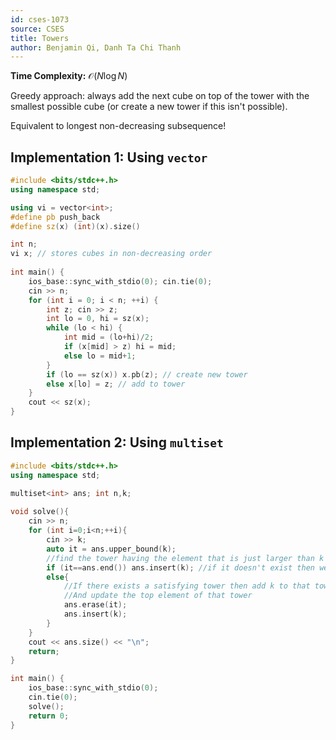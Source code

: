 ```yaml
---
id: cses-1073
source: CSES
title: Towers
author: Benjamin Qi, Danh Ta Chi Thanh
---
```


**Time Complexity:** $\mathcal{O}(N\log N)$

Greedy approach: always add the next cube on top of the tower with the smallest possible cube (or create a new tower if this isn't possible). 

Equivalent to longest non-decreasing subsequence!

<LanguageSection>

<CPPSection>


## Implementation 1: Using `vector`

```cpp
#include <bits/stdc++.h>
using namespace std;

using vi = vector<int>;
#define pb push_back
#define sz(x) (int)(x).size()

int n;
vi x; // stores cubes in non-decreasing order
 
int main() {
	ios_base::sync_with_stdio(0); cin.tie(0);
	cin >> n;
	for (int i = 0; i < n; ++i) {
		int z; cin >> z;
		int lo = 0, hi = sz(x);
		while (lo < hi) {
			int mid = (lo+hi)/2;
			if (x[mid] > z) hi = mid;
			else lo = mid+1;
		}
		if (lo == sz(x)) x.pb(z); // create new tower
		else x[lo] = z; // add to tower
	}
	cout << sz(x);
}
```

## Implementation 2: Using `multiset`

```cpp
#include <bits/stdc++.h>
using namespace std;

multiset<int> ans; int n,k;
 
void solve(){
	cin >> n;
	for (int i=0;i<n;++i){
		cin >> k;
		auto it = ans.upper_bound(k);
		//find the tower having the element that is just larger than k to add k to
		if (it==ans.end()) ans.insert(k); //if it doesn't exist then we create a new tower
		else{
			//If there exists a satisfying tower then add k to that tower
			//And update the top element of that tower
			ans.erase(it);
			ans.insert(k);
		}
	}
	cout << ans.size() << "\n";
	return;
}

int main() {
	ios_base::sync_with_stdio(0); 
	cin.tie(0);
	solve();
	return 0;
}
```


</CPPSection>

</LanguageSection>

